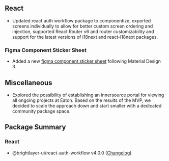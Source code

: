 

## React

-   Updated react auth workflow package to componentize, exported screens individually to allow for better custom screen ordering and injection, supported React Router v6 and router customizability and support for the latest versions of i18next and react-i18next packages.

### Figma Component Sticker Sheet

-   Added a new [figma component sticker sheet](https://www.figma.com/community/file/1293308181354933598/brightlayer-ui-tokens-components-in-material-design-3) following Material Design 3.

## Miscellaneous

-   Explored the possibility of establishing an innersource portal for viewing all ongoing projects at Eaton. Based on the results of the MVP, we decided to scale the approach down and start smaller with a dedicated community package space.

## Package Summary

### React

-   @brightlayer-ui/react-auth-workflow v4.0.0 ([Changelog](https://github.com/etn-ccis/blui-react-workflows/blob/master/login-workflow/CHANGELOG.md))
